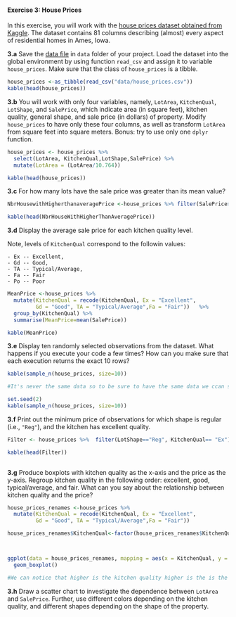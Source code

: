 #### Exercise 3: House Prices

In this exercise, you will work with the [house prices dataset obtained from Kaggle](https://www.kaggle.com/c/house-prices-advanced-regression-techniques/data).
The dataset contains 81 columns describing (almost) every aspect of residential homes in Ames, Iowa.

__3.a__ Save the [data file](https://raw.githubusercontent.com/tvatter/dsfba_2019/homework/data/house_prices.csv) in `data` folder of your project. Load the dataset into the global environment by using function `read_csv` and assign it to variable `house_prices`. Make sure that the class of `house_prices` is a tibble.

```r

house_prices <-as_tibble(read_csv("data/house_prices.csv"))
kable(head(house_prices))


```

__3.b__ You will work with only four variables, namely, `LotArea`, `KitchenQual`, `LotShape`, and `SalePrice`, which indicate area (in square feet), kitchen quality, general shape, and sale price (in dollars) of property. 
Modify `house_prices` to have only these four columns, as well as transform `LotArea` from square feet into square meters. Bonus: try to use only one `dplyr` function.

```r

house_prices <- house_prices %>% 
  select(LotArea, KitchenQual,LotShape,SalePrice) %>%
  mutate(LotArea = (LotArea/10.764))

kable(head(house_prices))


```

__3.c__ For how many lots have the sale price was greater than its mean value?

```r

NbrHousewithHigherthanaveragePrice <-house_prices %>% filter(SalePrice>mean(SalePrice)) %>% summarise(Nbr_of_house=n())

kable(head(NbrHouseWithHigherThanAveragePrice))


```


__3.d__ Display the average sale price for each kitchen quality level.

  Note, levels of `KitchenQual` correspond to the followin values:

    - Ex -- Excellent,
    - Gd -- Good,
    - TA -- Typical/Average,
    - Fa -- Fair
    - Po -- Poor

```r

MeanPrice <-house_prices %>%  
  mutate(KitchenQual = recode(KitchenQual, Ex = "Excellent",
         Gd = "Good", TA = "Typical/Average",Fa = "Fair"))   %>% 
  group_by(KitchenQual) %>%
  summarise(MeanPrice=mean(SalePrice)) 

kable(MeanPrice)

```

__3.e__ Display ten randomly selected observations from the dataset. What happens if you execute your code a few times? How can you make sure that each execution returns the exact 10 rows?

```r

kable(sample_n(house_prices, size=10))

#It's never the same data so to be sure to have the same data we ccan set a seed such as : 

set.seed(2)
kable(sample_n(house_prices, size=10))


```

__3.f__ Print out the minimum price of observations for which shape is regular (i.e., `"Reg"`), and the kitchen has excellent quality.

```r

Filter <- house_prices %>%  filter(LotShape=="Reg", KitchenQual== "Ex")

kable(head(Filter))
  
```

__3.g__ Produce boxplots with kitchen quality as the x-axis and the price as the y-axis. Regroup kitchen quality in the following order: excellent, good, typical/average, and fair. What can you say about the relationship between kitchen quality and the price?

```r

house_prices_renames <-house_prices %>%  
  mutate(KitchenQual = recode(KitchenQual, Ex = "Excellent",
         Gd = "Good", TA = "Typical/Average",Fa = "Fair"))

house_prices_renames$KitchenQual<-factor(house_prices_renames$KitchenQual, levels=c("Excellent", "Good", "Typical/Average","Fair"))



ggplot(data = house_prices_renames, mapping = aes(x = KitchenQual, y = SalePrice)) +
  geom_boxplot()

#We can notice that higher is the kitchen quality higher is the is the sale price on average  

```

__3.h__ Draw a scatter chart to investigate the dependence between `LotArea` and `SalePrice`. Further, use different colors depending on the kitchen quality, and different shapes depending on the shape of the property. 

```r



```
